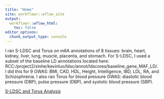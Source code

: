 ```yaml
---
title: "Home"
site: workflowr::wflow_site
output:
  workflowr::wflow_html:
    toc: false
editor_options:
  chunk_output_type: console
---
```


I ran S-LDSC and Torus on m6A annotations of 8 tissues: brain, heart, kidney, liver, lung, muscle, placenta, and stomach. For S-LDSC, I used a subset of the baseline LD annotations located here: RCC:/project2/xinhe/kevinluo/ldsc/annot/ldscores/baseline_gene_MAF_LD/. I did this for 9 GWAS: BMI, CAD, HDL, Height, Intelligence, IBD, LDL, RA, and Schizophrenia. I also ran Torus for blood pressure GWAS: diastolic blood pressure (DBP), pulse pressure (DBP), and systolic blood pressure (SBP). 

[S-LDSC and Torus Analysis](sldsc_torus.html)
